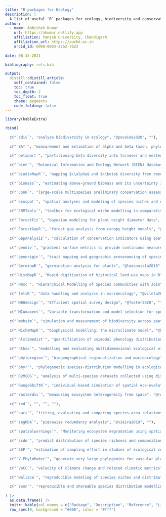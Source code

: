 ```yaml
---
title: "R packages for Ecology"
description: |
  A list of useful `R` packages for ecology, biodiversity and conservation.
author:
  - name: Abhishek Kumar
    url: https://akumar.netlify.app
    affiliation: Panjab University, Chandigarh
    affiliation_url: https://puchd.ac.in
    orcid_id: 0000-0003-2252-7623
        
date: 08-13-2021

bibliography: refs.bib

output:
  distill::distill_article:
    self_contained: false
    toc: true
    toc_depth: 2
    toc_float: true
    theme: pygments
    code_folding: false
---
```


```r
library(kableExtra)

rbind(
  
  c("`adiv`", "analyse biodiversity in ecology", "@pavoine2020", ""),
  
  c("`BAT`", "measurement and estimation of alpha and beta taxon, phylogenetic and functional diversity", "@cardoso2014", ""),
  
  c("`betapart`", "partitioning beta diversity into turnover and nestedness components", "@baselga2012", ""),
  
  c("`bien`", "Botanical Information and Ecology Network (BIEN) database", "@maitner2017", ""),
  
  c("`biodivMapR`", "mapping $\\alpha$ and $\\beta$ diversity from remotely sensed images", "@fret2019", "https://jbferet.github.io/biodivMapR/"),
  
  c("`biomass`", "estimating above-ground biomass and its uncertainty in tropical forests", "@rjoumchain2017", ""),
  
  c("`ConR`", "large-scale multispecies preliminary conservation assessments using distribution data", "@dauby2017", ""),
  
  c("`ecospat`", "spatial analyses and modeling of species niches and distributions", "@cola2017", "https://www.unil.ch/ecospat/home/menuguid/ecospat-resources/tools.html"),
  
  c("`ENMTools`", "toolbox for ecological niche modelling in comparative ecological biogeography", "@warren2021", "https://github.com/danlwarren/ENMTools"),
  
  c("`ForestFit`", "bayesian modeling for plant height diameter data", "@teimouri2020", ""),
  
  c("`ForestGapR`", "forest gap analysis from canopy height models", "@silva2019", ""),
  
  c("`GapAnalysis`", "calculation of conservation indicators using spatial information", "@carver2021", "https://github.com/CIAT-DAPA/GapAnalysis"),
  
  c("`geodiv`", "gradient surface metrics to provide continuous measures of landscape heterogeneity", "@smith2021", ""),
  
  c("`geoorigin`", "trait mapping and geographic provenancing of specimens without categorical constraints", "@hulme-beaman2020", ""),
  
  c("`GerminaR`", "germination analysis for plants", "@lozanoisla2019", ""),
  
  c("`HistMapR`", "Rapid digitization of historical land-use maps in R", "@auffret2017", "https://github.com/AGAuffret/HistMapR"),
  
  c("`Hmsc`", "Hierarchical Modelling of Species Communities with Joint species distribution models", "@tikhonov2020", "https://github.com/hmsc-r/HMSC"),
  
  c("`letsR`", "data handling and analysis in macroecology", "@vilela2015", ""),
  
  c("`MBHdesign`", "Efficient spatial survey design", "@foster2020", ""),
  
  c("`MIAmaxent`", "Variable transformation and model selection for species distribution models", "@vollering2019", ""),
  
  c("`mobsim`", "simulation and measurement of biodiversity across spatial scales", "@may2018", ""),
  
  c("`NicheMapR`", "biophysical modelling: the microclimate model", "@kearney2016", "https://mrke.github.io/"),
  
  c("`nlstimedist`", "quantification of unimodal phenology distributions", "@steer2019", ""),
  
  c("`ntbox`", "modelling and evaluating multidimensional ecological niches", "@osorio-olvera2020", "https://luismurao.github.io/ntbox_user_guide.html"),
  
  c("`phyloregion`", "biogeographical regionalization and macroecology", "@daru2020", "https://phyloregion.com/"),
  
  c("`phyr`", "phylogenetic species-distribution modelling in ecological communities", "@li2020", "https://daijiang.github.io/phyr/"),
  
  c("`R2MCDS`", "analysis of multi-species datasets collected using distance sampling", "@bolduc2018", "https://github.com/RoyChristian/R2MCDS"),
  
  c("`RangeShiftR`", "individual-based simulation of spatial eco-evolutionary dynamics and species' responses to environmental changes", "@malchow2021", "https://rangeshifter.github.io/RangeshiftR-tutorials/"),
  
  c("`rasterdiv`", "measuring ecosystem heterogeneity from space", "@rocchini2021", "https://github.com/mattmar/rasterdiv"),
  
  c("`red`", "", "", ""),
  
  c("`sars`", "fitting, evaluating and comparing species–area relationship models", "@matthews2019", ""),
  
  c("`segRDA`", "piecewise redundancy analysis", "@vieira2019", ""),
  
  c("`spatialwarnings`", "Monitoring ecosystem degradation using spatial data", "@gnin2018", ""),
  
  c("`ssdm`", "predict distribution of species richness and composition based on stacked species distribution models", "@schmitt2017", "https://github.com/sylvainschmitt/SSDM"),
  
  c("`SSP`", "estimation of sampling effort in studies of ecological communities", "@guerracastro2021", "https://github.com/edlinguerra/SSP"),
  
  c("`V.PhyloMaker`", "generate very large phylogenies for vascular plants", "@jin2019", ""),
  
  c("`VoCC`", "velocity of climate change and related climatic metrics", "@garcamolinos2019", ""),
  
  c("`wallace`", "reproducible modeling of species niches and distributions", "@kass2018", "https://wallaceecomod.github.io/"),
  
  c("`zoon`", "reproducible and shareable species distribution modelling", "@golding2017", "")
  
) |> 
  as.data.frame() |>
  knitr::kable(col.names = c("Package", "Description", "Reference", "Links"), valign = "t") |>
  row_spec(0, background = "#666", color = "#fff")
```



